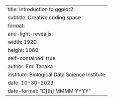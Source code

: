 ---
title: Introduction to ggplot2
subtitle: Creative coding space
format:
  anu-light-revealjs:
    width: 1920
    height: 1080
    self-contained: true
author: Emi Tanaka
institute: Biological Data Science Institute
date: 10-30-2023
date-format: "D[th] MMMM YYYY"
---